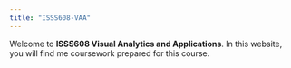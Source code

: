 ```yaml
---
title: "ISSS608-VAA"
---
```


Welcome to **ISSS608 Visual Analytics and Applications**. In this website, you will find me coursework prepared for this course.
